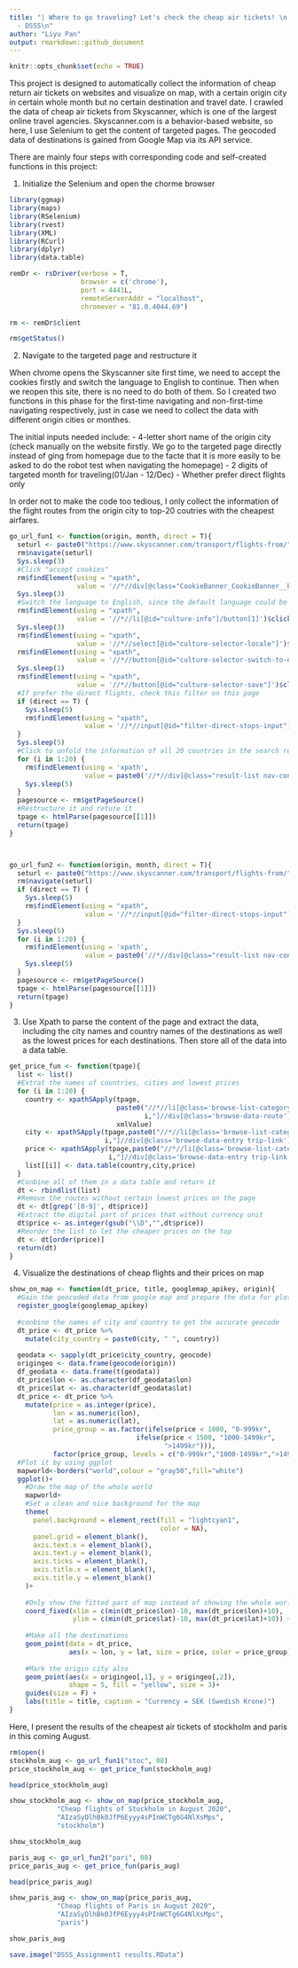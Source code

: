 ```yaml
---
title: "| Where to go traveling? Let's check the cheap air tickets! \n| Project 1
  - DSSS\n"
author: "Liyu Pan"
output: rmarkdown::github_document
---
```


```r
knitr::opts_chunk$set(echo = TRUE)
```

This project is designed to automatically collect the information of cheap return air tickets on websites and visualize on map, with a certain origin city in certain whole month but no certain destination and travel date. I crawled the data of cheap air tickets from Skyscanner, which is one of the largest online travel agencies. Skyscanner.com is a behavior-based website, so here, I use Selenium to get the content of targeted pages. The geocoded data of destinations is gained from Google Map via its API service.

There are mainly four steps with corresponding code and self-created functions in this project: 

1) Initialize the Selenium and open the chorme browser

```r
library(ggmap)
library(maps)
library(RSelenium)
library(rvest)
library(XML)
library(RCurl)
library(dplyr)
library(data.table)

remDr <- rsDriver(verbose = T,
                  browser = c('chrome'),
                  port = 4441L,
                  remoteServerAddr = "localhost",
                  chromever = "81.0.4044.69")

rm <- remDr$client

rm$getStatus()
```

2) Navigate to the targeted page and restructure it
 
 When chrome opens the Skyscanner site first time, we need to accept the cookies firstly and switch the language to English to continue. Then when we reopen this site, there is no need to do both of them. So I created two functions in this phase for the first-time navigating and non-first-time navigating respectively, just in case we need to collect the data with different origin cities or monthes.
 
 The initial inputs needed include: 
  - 4-letter short name of the origin city (check manually on the website firstly. We go to the targeted page directly instead of ging from homepage due to the facte that it is more easily to be asked to do the robot test when navigating the homepage)
  - 2 digits of targeted month for traveling(01/Jan - 12/Dec)
  - Whether prefer direct flights only

 In order not to make the code too tedious, I only collect the information of the flight routes from the origin city to top-20 coutries with the cheapest airfares.
 
 
```r
go_url_fun1 <- function(origin, month, direct = T){
  seturl <- paste0("https://www.skyscanner.com/transport/flights-from/",origin,"/?adults=1&children=0&adultsv2=1&childrenv2=&infants=0&cabinclass=economy&rtn=1&preferdirects=true&outboundaltsenabled=false&inboundaltsenabled=false&oym=20",month,"&iym=20",month,"&ref=home")
  rm$navigate(seturl)
  Sys.sleep(3)
  #Click "accept cookies"
  rm$findElement(using = "xpath",
                 value = '//*//div[@class="CookieBanner_CookieBanner__buttons-wrapper__zXGDH"]/button[1]')$clickElement()
  Sys.sleep(3)
  #Switch the language to English, since the default language could be Swedish if your IP is in Sweden
  rm$findElement(using = "xpath",
                 value = '//*//li[@id="culture-info"]/button[1]')$clickElement()
  Sys.sleep(3)
  rm$findElement(using = "xpath",
                 value = '//*//select[@id="culture-selector-locale"]')$clickElement()
  rm$findElement(using = "xpath",
                 value = '//*//button[@id="culture-selector-switch-to-english"]')$clickElement()
  Sys.sleep(1)
  rm$findElement(using = "xpath",
                 value = '//*//button[@id="culture-selector-save"]')$clickElement()
  #If prefer the direct flights, check this filter on this page
  if (direct == T) {
    Sys.sleep(5)
    rm$findElement(using = "xpath",
                   value = '//*//input[@id="filter-direct-stops-input"]')$clickElement()
  }
  Sys.sleep(5)
  #Click to unfold the information of all 20 countries in the search results so that we can get the specific routes between cities by using getPagesource
  for (i in 1:20) {
    rm$findElement(using = 'xpath',
                   value = paste0('//*//div[@class="result-list nav-content"]/ul[@class="progressive"]/li[',i,']'))$clickElement()
    Sys.sleep(5)
  }
  pagesource <- rm$getPageSource()
  #Restructure it and reture it
  tpage <- htmlParse(pagesource[[1]])
  return(tpage)
}



go_url_fun2 <- function(origin, month, direct = T){
  seturl <- paste0("https://www.skyscanner.com/transport/flights-from/",origin,"/?adults=1&children=0&adultsv2=1&childrenv2=&infants=0&cabinclass=economy&rtn=1&preferdirects=true&outboundaltsenabled=false&inboundaltsenabled=false&oym=20",month,"&iym=20",month,"&ref=home")
  rm$navigate(seturl)
  if (direct == T) {
    Sys.sleep(5)
    rm$findElement(using = "xpath",
                   value = '//*//input[@id="filter-direct-stops-input"]')$clickElement()
  }
  Sys.sleep(5)
  for (i in 1:20) {
    rm$findElement(using = 'xpath',
                   value = paste0('//*//div[@class="result-list nav-content"]/ul[@class="progressive"]/li[',i,']'))$clickElement()
    Sys.sleep(5)
  }
  pagesource <- rm$getPageSource()
  tpage <- htmlParse(pagesource[[1]])
  return(tpage)
}
```
 
3) Use Xpath to parse the content of the page and extract the data, including the city names and country names of the destinations as well as the lowest prices for each destinations. Then store all of the data into a data table.

```r
get_price_fun <- function(tpage){
  list <- list()
  #Extrat the names of countries, cities and lowest prices
  for (i in 1:20) {
    country <- xpathSApply(tpage,
                           paste0("//*//li[@class='browse-list-category open'][",
                                  i,"]//div[@class='browse-data-route']/h3"),
                           xmlValue)
    city <- xpathSApply(tpage,paste0("//*//li[@class='browse-list-category open'][",
                        i,"]//div[@class='browse-data-entry trip-link']/h3"),xmlValue)
    price <- xpathSApply(tpage,paste0("//*//li[@class='browse-list-category open'][",
                         i,"]//div[@class='browse-data-entry trip-link']//span[@class='price flightLink']"),xmlValue)
    list[[i]] <- data.table(country,city,price)
  }
  #Conbine all of them in a data table and return it
  dt <- rbindlist(list)
  #Remove the routes without certain lowest prices on the page
  dt <- dt[grep('[0-9]', dt$price)]
  #Extract the digital part of prices that without currency unit
  dt$price <- as.integer(gsub("\\D","",dt$price))
  #Reorder the list to let the cheaper prices on the top
  dt <- dt[order(price)]
  return(dt)
}
```

4) Visualize the destinations of cheap flights and their prices on map

```r
show_on_map <- function(dt_price, title, googlemap_apikey, origin){
  #Gain the geocoded data from google map and prepare the data for plotting
  register_google(googlemap_apikey)
  
  #conbine the names of city and country to get the accurate geocode
  dt_price <- dt_price %>%
    mutate(city_country = paste0(city, " ", country)) 
  
  geodata <- sapply(dt_price$city_country, geocode)
  origingeo <- data.frame(geocode(origin))
  df_geodata <- data.frame(t(geodata))
  dt_price$lon <- as.character(df_geodata$lon)
  dt_price$lat <- as.character(df_geodata$lat)
  dt_price <- dt_price %>%
    mutate(price = as.integer(price),
           lon = as.numeric(lon),
           lat = as.numeric(lat),
           price_group = as.factor(ifelse(price < 1000, "0-999kr",
                                ifelse(price < 1500, "1000-1499kr",
                                       ">1499kr"))),
           factor(price_group, levels = c("0-999kr","1000-1499kr",">1499kr")))
  #Plot it by using ggplot
  mapworld<-borders("world",colour = "gray50",fill="white")
  ggplot()+
    #Draw the map of the whole world
    mapworld+
    #Set a clean and nice background for the map
    theme(
      panel.background = element_rect(fill = "lightcyan1",
                                      color = NA),
      panel.grid = element_blank(),
      axis.text.x = element_blank(),
      axis.text.y = element_blank(),
      axis.ticks = element_blank(),
      axis.title.x = element_blank(),
      axis.title.y = element_blank()
    )+
    
    #Only show the fitted part of map instead of showing the whole world
    coord_fixed(xlim = c(min(dt_price$lon)-10, max(dt_price$lon)+10),
                ylim = c(min(dt_price$lat)-10, max(dt_price$lat)+10)) +
    
    #Make all the destinations
    geom_point(data = dt_price, 
               aes(x = lon, y = lat, size = price, color = price_group))+
    
    #Mark the origin city also
    geom_point(aes(x = origingeo[,1], y = origingeo[,2]), 
               shape = 5, fill = "yellow", size = 3)+
    guides(size = F) +
    labs(title = title, caption = "Currency = SEK (Swedish Krone)")
}
```


Here, I present the results of the cheapest air tickets of stockholm and paris in this coming August.

```r
rm$open()
stockholm_aug <- go_url_fun1("stoc", 08)
price_stockholm_aug <- get_price_fun(stockholm_aug)
```

```r
head(price_stockholm_aug)
```


```r
show_stockholm_aug <- show_on_map(price_stockholm_aug,
            "Cheap flights of Stockholm in August 2020",
            "AIzaSyDlhBk0JfP6Eyyy4sPInWCTg6G4NlXsMps",
            "stockholm")
```


```r
show_stockholm_aug
```


```r
paris_aug <- go_url_fun2("pari", 08)
price_paris_aug <- get_price_fun(paris_aug)
```

```r
head(price_paris_aug)
```

```r
show_paris_aug <- show_on_map(price_paris_aug,
            "Cheap flights of Paris in August 2020",
            "AIzaSyDlhBk0JfP6Eyyy4sPInWCTg6G4NlXsMps",
            "paris")
```


```r
show_paris_aug
```

```r
save.image("DSSS_Assignment1 results.RData")
```

